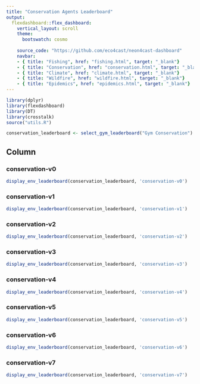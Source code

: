 ```yaml
---
title: "Conservation Agents Leaderboard"
output:
  flexdashboard::flex_dashboard:
    vertical_layout: scroll
    theme: 
      bootswatch: cosmo
      
    source_code: "https://github.com/eco4cast/neon4cast-dashboard"
    navbar:
    - { title: "Fishing", href: "fishing.html", target: "_blank"}
    - { title: "Conservation", href: "conservation.html", target: "_blank"}
    - { title: "Climate", href: "climate.html", target: "_blank"}
    - { title: "Wildfire", href: "wildfire.html", target: "_blank"}
    - { title: "Epidemics", href: "epidemics.html", target: "_blank"}
---
```

```r
library(dplyr)
library(flexdashboard)
library(DT)
library(crosstalk)
source("utils.R")

conservation_leaderboard <- select_gym_leaderboard("Gym Conservation")
```   


Column {.tabset}
-------------------------------------
   
### conservation-v0

```r
display_env_leaderboard(conservation_leaderboard, 'conservation-v0')
```


### conservation-v1

```r
display_env_leaderboard(conservation_leaderboard, 'conservation-v1')
```


### conservation-v2

```r
display_env_leaderboard(conservation_leaderboard, 'conservation-v2')
```


### conservation-v3

```r
display_env_leaderboard(conservation_leaderboard, 'conservation-v3')
```


### conservation-v4

```r
display_env_leaderboard(conservation_leaderboard, 'conservation-v4')
```


### conservation-v5

```r
display_env_leaderboard(conservation_leaderboard, 'conservation-v5')
```


### conservation-v6

```r
display_env_leaderboard(conservation_leaderboard, 'conservation-v6')
```


### conservation-v7

```r
display_env_leaderboard(conservation_leaderboard, 'conservation-v7')
```



